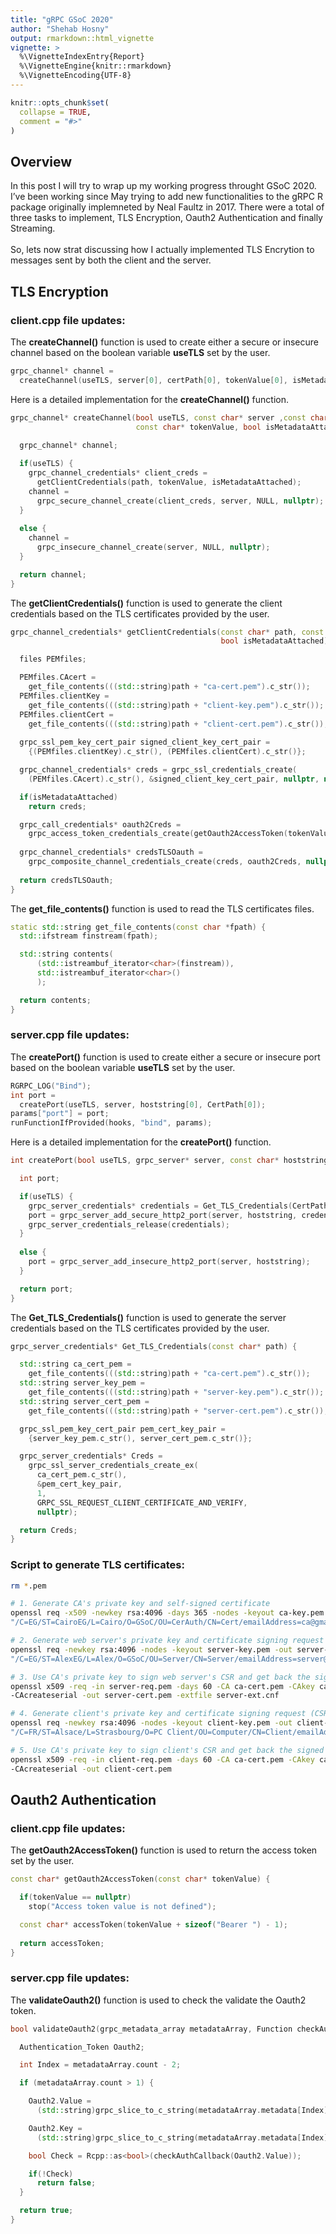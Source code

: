 ```yaml
---
title: "gRPC GSoC 2020"
author: "Shehab Hosny"
output: rmarkdown::html_vignette
vignette: >
  %\VignetteIndexEntry{Report}
  %\VignetteEngine{knitr::rmarkdown}
  %\VignetteEncoding{UTF-8}
---
```


```r
knitr::opts_chunk$set(
  collapse = TRUE,
  comment = "#>"
)
```

## Overview

In this post I will try to wrap up my working progress throught GSoC 2020. I've been working since May trying to add new functionalities to the gRPC R package originally implemneted by Neal Faultz in 2017. There were a total of three tasks to implement, TLS Encryption, Oauth2 Authentication and finally Streaming.<br/><br/>
So, lets now strat discussing how I actually implemented TLS Encrytion to messages sent by both the client and the server. 

## TLS Encryption
### client.cpp file updates:
The **createChannel()** function is used to create either a secure or insecure channel based on the boolean variable **useTLS** set by the user.
```cpp
grpc_channel* channel = 
  createChannel(useTLS, server[0], certPath[0], tokenValue[0], isMetadataAttached);
```
Here is a detailed implementation for the **createChannel()** function.
```cpp
grpc_channel* createChannel(bool useTLS, const char* server ,const char* path, 
                            const char* tokenValue, bool isMetadataAttached) {
  
  grpc_channel* channel;

  if(useTLS) {
    grpc_channel_credentials* client_creds = 
      getClientCredentials(path, tokenValue, isMetadataAttached);
    channel = 
      grpc_secure_channel_create(client_creds, server, NULL, nullptr);
  }
  
  else {
    channel = 
      grpc_insecure_channel_create(server, NULL, nullptr);
  }

  return channel;
}
```
The **getClientCredentials()** function is used to generate the client credentials based on the TLS certificates provided by the user.
```cpp
grpc_channel_credentials* getClientCredentials(const char* path, const char* tokenValue, 
                                               bool isMetadataAttached){

  files PEMfiles;

  PEMfiles.CAcert = 
    get_file_contents(((std::string)path + "ca-cert.pem").c_str());
  PEMfiles.clientKey = 
    get_file_contents(((std::string)path + "client-key.pem").c_str());
  PEMfiles.clientCert = 
    get_file_contents(((std::string)path + "client-cert.pem").c_str());
  
  grpc_ssl_pem_key_cert_pair signed_client_key_cert_pair =
    {(PEMfiles.clientKey).c_str(), (PEMfiles.clientCert).c_str()};

  grpc_channel_credentials* creds = grpc_ssl_credentials_create(
    (PEMfiles.CAcert).c_str(), &signed_client_key_cert_pair, nullptr, nullptr);

  if(isMetadataAttached)
    return creds;

  grpc_call_credentials* oauth2Creds = 
    grpc_access_token_credentials_create(getOauth2AccessToken(tokenValue), nullptr);
  
  grpc_channel_credentials* credsTLSOauth =
    grpc_composite_channel_credentials_create(creds, oauth2Creds, nullptr);
    
  return credsTLSOauth;
}
```

The **get_file_contents()** function is used to read the TLS certificates files.
```cpp
static std::string get_file_contents(const char *fpath) {
  std::ifstream finstream(fpath);

  std::string contents(
	  (std::istreambuf_iterator<char>(finstream)),
	  std::istreambuf_iterator<char>()
	  );

  return contents;
}
```

### server.cpp file updates:
The **createPort()** function is used to create either a secure or insecure port based on the boolean variable **useTLS** set by the user.
```cpp
RGRPC_LOG("Bind");
int port = 
  createPort(useTLS, server, hoststring[0], CertPath[0]);
params["port"] = port;
runFunctionIfProvided(hooks, "bind", params);
```
Here is a detailed implementation for the **createPort()** function.
```cpp
int createPort(bool useTLS, grpc_server* server, const char* hoststring, const char* CertPath) {

  int port;

  if(useTLS) {
    grpc_server_credentials* credentials = Get_TLS_Credentials(CertPath);
    port = grpc_server_add_secure_http2_port(server, hoststring, credentials);
    grpc_server_credentials_release(credentials);
  }
  
  else {
    port = grpc_server_add_insecure_http2_port(server, hoststring);
  }

  return port;
}
```
The **Get_TLS_Credentials()** function is used to generate the server credentials based on the TLS certificates provided by the user.
```cpp
grpc_server_credentials* Get_TLS_Credentials(const char* path) {

  std::string ca_cert_pem = 
    get_file_contents(((std::string)path + "ca-cert.pem").c_str());
  std::string server_key_pem = 
    get_file_contents(((std::string)path + "server-key.pem").c_str());
  std::string server_cert_pem = 
    get_file_contents(((std::string)path + "server-cert.pem").c_str());

  grpc_ssl_pem_key_cert_pair pem_cert_key_pair =
    {server_key_pem.c_str(), server_cert_pem.c_str()};

  grpc_server_credentials* Creds =
    grpc_ssl_server_credentials_create_ex(
      ca_cert_pem.c_str(),
      &pem_cert_key_pair,
      1,
      GRPC_SSL_REQUEST_CLIENT_CERTIFICATE_AND_VERIFY,
      nullptr);

  return Creds;
}
```
### Script to generate TLS certificates:
```sh
rm *.pem

# 1. Generate CA's private key and self-signed certificate
openssl req -x509 -newkey rsa:4096 -days 365 -nodes -keyout ca-key.pem -out ca-cert.pem -subj
"/C=EG/ST=CairoEG/L=Cairo/O=GSoC/OU=CerAuth/CN=Cert/emailAddress=ca@gmail.com"

# 2. Generate web server's private key and certificate signing request (CSR)
openssl req -newkey rsa:4096 -nodes -keyout server-key.pem -out server-req.pem -subj
"/C=EG/ST=AlexEG/L=Alex/O=GSoC/OU=Server/CN=Server/emailAddress=server@gmail.com"

# 3. Use CA's private key to sign web server's CSR and get back the signed certificate
openssl x509 -req -in server-req.pem -days 60 -CA ca-cert.pem -CAkey ca-key.pem 
-CAcreateserial -out server-cert.pem -extfile server-ext.cnf

# 4. Generate client's private key and certificate signing request (CSR)
openssl req -newkey rsa:4096 -nodes -keyout client-key.pem -out client-req.pem -subj
"/C=FR/ST=Alsace/L=Strasbourg/O=PC Client/OU=Computer/CN=Client/emailAddress=pcclient@gmail.com"

# 5. Use CA's private key to sign client's CSR and get back the signed certificate
openssl x509 -req -in client-req.pem -days 60 -CA ca-cert.pem -CAkey ca-key.pem 
-CAcreateserial -out client-cert.pem
```

## Oauth2 Authentication
### client.cpp file updates:
The **getOauth2AccessToken()** function is used to return the access token set by the user.
```cpp
const char* getOauth2AccessToken(const char* tokenValue) {

  if(tokenValue == nullptr)
    stop("Access token value is not defined");

  const char* accessToken(tokenValue + sizeof("Bearer ") - 1);
  
  return accessToken;
}
```

### server.cpp file updates:
The **validateOauth2()** function is used to check the validate the Oauth2 token.
```cpp
bool validateOauth2(grpc_metadata_array metadataArray, Function checkAuthCallback) {

  Authentication_Token Oauth2;

  int Index = metadataArray.count - 2;

  if (metadataArray.count > 1) {

    Oauth2.Value = 
      (std::string)grpc_slice_to_c_string(metadataArray.metadata[Index].value);

    Oauth2.Key = 
      (std::string)grpc_slice_to_c_string(metadataArray.metadata[Index].key);

    bool Check = Rcpp::as<bool>(checkAuthCallback(Oauth2.Value));

    if(!Check)
      return false;
  }

  return true;
}
```
